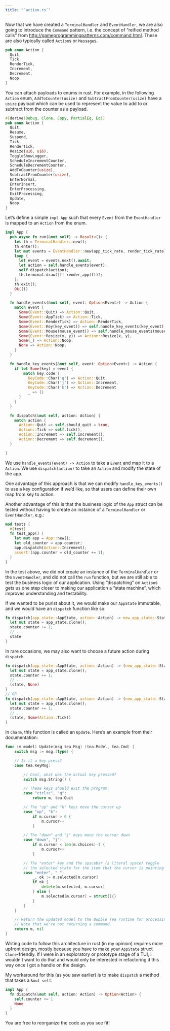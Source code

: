 ```yaml
---
title: "`action.rs`"
---
```


Now that we have created a `TerminalHandler` and `EventHandler`, we are also going to introduce the `Command` pattern, i.e. the concept of "reified method calls" from <http://gameprogrammingpatterns.com/command.html>.
These are also typically called `Action`s or `Message`s.

```rust
pub enum Action {
  Quit,
  Tick,
  RenderTick,
  Increment,
  Decrement,
  Noop,
}
```

::: callout-tip

You can attach payloads to enums in rust.
For example, in the following `Action` enum, `AddToCounter(usize)` and `SubtractFromCounter(usize)` have a `usize` payload which can be used to represent the value to add to or subtract from the counter as a payload.

```rust
#[derive(Debug, Clone, Copy, PartialEq, Eq)]
pub enum Action {
  Quit,
  Resume,
  Suspend,
  Tick,
  RenderTick,
  Resize(u16, u16),
  ToggleShowLogger,
  ScheduleIncrementCounter,
  ScheduleDecrementCounter,
  AddToCounter(usize),
  SubtractFromCounter(usize),
  EnterNormal,
  EnterInsert,
  EnterProcessing,
  ExitProcessing,
  Update,
  Noop,
}
```

:::

Let's define a simple `impl App` such that every `Event` from the `EventHandler` is mapped to an `Action` from the enum.

```rust
impl App {
  pub async fn run(&mut self) -> Result<()> {
    let th = TerminalHandler::new();
    th.enter();
    let mut events = EventHandler::new(app_tick_rate, render_tick_rate);
    loop {
      let event = events.next().await;
      let action = self.handle_events(event);
      self.dispatch(action);
      th.terminal.draw(|f| render_app(f))?;
    };
    th.exit();
    Ok(())
  }

  fn handle_events(&mut self, event: Option<Event>) -> Action {
    match event {
      Some(Event::Quit) => Action::Quit,
      Some(Event::AppTick) => Action::Tick,
      Some(Event::RenderTick) => Action::RenderTick,
      Some(Event::Key(key_event)) => self.handle_key_events(key_event),
      Some(Event::Mouse(mouse_event)) => self.handle_mouse_events(mouse_event),
      Some(Event::Resize(x, y)) => Action::Resize(x, y),
      Some(_) => Action::Noop,
      None => Action::Noop,
    }
  }

  fn handle_key_events(&mut self, event: Option<Event>) -> Action {
    if let Some(key) = event {
        match key.code {
          KeyCode::Char('q') => Action::Quit,
          KeyCode::Char('j') => Action::Increment,
          KeyCode::Char('k') => Action::Decrement
          _ => {}
      }
    }
  }

  fn dispatch(&mut self, action: Action) {
    match action {
      Action::Quit => self.should_quit = true,
      Action::Tick => self.tick(),
      Action::Increment => self.increment(),
      Action::Decrement => self.decrement(),
  }

}
```

We use `handle_events(event) -> Action` to take a `Event` and map it to a `Action`.
We use `dispatch(action)` to take an `Action` and modify the state of the app.

One advantage of this approach is that we can modify `handle_key_events()` to use a key configuration if we'd like, so that users can define their own map from key to action.

Another advantage of this is that the business logic of the `App` struct can be tested without having to create an instance of a `TerminalHandler` or `EventHandler`, e.g.:

```rust
mod tests {
  #[test]
  fn test_app() {
    let mut app = App::new();
    let old_counter = app.counter;
    app.dispatch(Action::Increment);
    assert!(app.counter = old_counter += 1);
  }
}
```

In the test above, we did not create an instance of the `TerminalHandler` or the `EventHandler`, and did not call the `run` function, but we are still able to test the business logic of our application.
Using "dispatching" on `Action`s gets us one step closer to making our application a "state machine", which improves understanding and testability.

If we wanted to be purist about it, we would make our `AppState` immutable, and we would have an `dispatch` function like so:

```rust
fn dispatch(app_state::AppState, action::Action) -> new_app_state::State {
  let mut state = app_state.clone();
  state.counter += 1;
  // ...
  state
}
```

In rare occasions, we may also want to choose a future action during `dispatch`.

```rust
fn dispatch(app_state::AppState, action::Action) -> (new_app_state::State, Option<action::Action>) {
  let mut state = app_state.clone();
  state.counter += 1;
  // ...
  (state, None)
}
// OR
fn dispatch(app_state::AppState, action::Action) -> (new_app_state::State, Option<action::Action>) {
  let mut state = app_state.clone();
  state.counter += 1;
  // ...
  (state, Some(Action::Tick))
}
```

::: callout-note
In `Charm`, this function is called an `Update`. Here's an example from their documentation:

```go
func (m model) Update(msg tea.Msg) (tea.Model, tea.Cmd) {
    switch msg := msg.(type) {

    // Is it a key press?
    case tea.KeyMsg:

        // Cool, what was the actual key pressed?
        switch msg.String() {

        // These keys should exit the program.
        case "ctrl+c", "q":
            return m, tea.Quit

        // The "up" and "k" keys move the cursor up
        case "up", "k":
            if m.cursor > 0 {
                m.cursor--
            }

        // The "down" and "j" keys move the cursor down
        case "down", "j":
            if m.cursor < len(m.choices)-1 {
                m.cursor++
            }

        // The "enter" key and the spacebar (a literal space) toggle
        // the selected state for the item that the cursor is pointing at.
        case "enter", " ":
            _, ok := m.selected[m.cursor]
            if ok {
                delete(m.selected, m.cursor)
            } else {
                m.selected[m.cursor] = struct{}{}
            }
        }
    }

    // Return the updated model to the Bubble Tea runtime for processing.
    // Note that we're not returning a command.
    return m, nil
}
```

:::

Writing code to follow this architecture in rust (in my opinion) requires more upfront design, mostly because you have to make your `AppState` struct `Clone`-friendly.
If I were in an exploratory or prototype stage of a TUI, I wouldn't want to do that and would only be interested in refactoring it this way once I got a handle on the design.

My workaround for this (as you saw earlier) is to make `dispatch` a method that takes a `&mut self`:

```rust
impl App {
  fn dispatch(&mut self, action: Action) -> Option<Action> {
    self.counter += 1
    None
  }
}
```

You are free to reorganize the code as you see fit!

